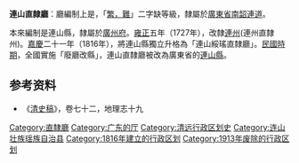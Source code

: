 '''連山直隸廳'''：廳編制上是，「[[冲繁疲难|繁，難]]」二字缺等級，隸屬於[[廣東布政使司|廣東省]][[南韶連道|南韶連道]]。

本來編制是連山縣，隸屬於[[廣州府|廣州府]]。[[雍正|雍正]]五年（1727年），改隸[[連州直隸州|連州]](連州直隸州)。[[嘉慶|嘉慶]]二十一年（1816年），將連山縣獨立升格為「連山綏瑤直隸廳」。[[民國時期|民國時期]]，全國實施「廢廳改縣」，連山直隸廳被改為廣東省的[[連山縣|連山縣]]。

==参考资料==

*《[[清史稿|清史稿]]》，卷七十二，地理志十九

{{清朝廣東省行政區劃|nocat}}
{{广东省历史二级政区|nocat}}

[[Category:直隸廳|Category:直隸廳]]
[[Category:广东的厅|Category:广东的厅]]
[[Category:清远行政区划史|Category:清远行政区划史]]
[[Category:连山壮族瑶族自治县|Category:连山壮族瑶族自治县]]
[[Category:1816年建立的行政区划|Category:1816年建立的行政区划]]
[[Category:1913年废除的行政区划|Category:1913年废除的行政区划]]
